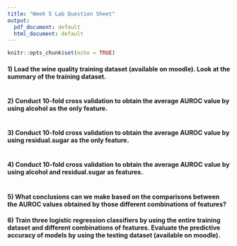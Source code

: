 ```yaml
---
title: "Week 5 Lab Question Sheet"
output:
  pdf_document: default
  html_document: default
---
```


```r
knitr::opts_chunk$set(echo = TRUE)
```

#### 1) Load the wine quality training dataset (available on moodle). Look at the summary of the training dataset. 

```r

```

#### 2) Conduct 10-fold cross validation to obtain the average AUROC value by using alcohol as the only feature.

```r

```

#### 3) Conduct 10-fold cross validation to obtain the average AUROC value by using residual.sugar as the only feature.

```r

```

#### 4) Conduct 10-fold cross validation to obtain the average AUROC value by using alcohol and residual.sugar as features.

```r

```

#### 5) What conclusions can we make based on the comparisons between the AUROC values obtained by those different combinations of features?


#### 6) Train three logistic regression classifiers by using the entire training dataset and different combinations of features. Evaluate the predictive accuracy of models by using the testing dataset (available on moodle).
```r

```

